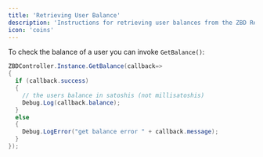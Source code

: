 ```yaml
---
title: 'Retrieving User Balance'
description: 'Instructions for retrieving user balances from the ZBD Rewards SDK.'
icon: 'coins'
---
```


To check the balance of a user you can invoke `GetBalance()`:

```csharp
ZBDController.Instance.GetBalance(callback=>
{
  if (callback.success)
  { 
    // the users balance in satoshis (not millisatoshis)
    Debug.Log(callback.balance);
  }
  else
  {
    Debug.LogError("get balance error " + callback.message);
  }
});
```
